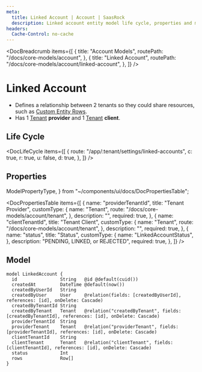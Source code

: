 ```yaml
---
meta:
  title: Linked Account | Account | SaasRock
  description: Linked account entity model life cycle, properties and model
headers:
  Cache-Control: no-cache
---
```



<DocBreadcrumb
  items={[
    {
      title: "Account Models",
      routePath: "/docs/core-models/account",
    },
    {
      title: "Linked Account",
      routePath: "/docs/core-models/account/linked-account",
    },
  ]}
/>

# Linked Account

- Defines a relationship between 2 tenants so they could share resources, such as [Custom Entity Rows](/docs/core-models/custom-entity/row).
- Has 1 [Tenant](/docs/core-models/account/tenant) **provider** and 1 [Tenant](/docs/core-models/account/tenant) **client**.

## Life Cycle


<DocLifeCycle
  items={[
    {
      route: "/app/:tenant/settings/linked-accounts",
      c: true,
      r: true,
      u: false,
      d: true,
    },
  ]}
/>

## Properties

  ModelPropertyType,
} from "~/components/ui/docs/DocPropertiesTable";

<DocPropertiesTable
  items={[
    {
      name: "providerTenantId",
      title: "Tenant Provider",
      customType: {
        name: "Tenant",
        route: "/docs/core-models/account/tenant",
      },
      description: "",
      required: true,
    },
    {
      name: "clientTenantId",
      title: "Tenant Client",
      customType: {
        name: "Tenant",
        route: "/docs/core-models/account/tenant",
      },
      description: "",
      required: true,
    },
    {
      name: "status",
      title: "Status",
      customType: {
        name: "LinkedAccountStatus",
      },
      description: "PENDING, LINKED, or REJECTED",
      required: true,
    },
  ]}
/>

## Model

```
model LinkedAccount {
  id                String   @id @default(cuid())
  createdAt         DateTime @default(now())
  createdByUserId   String
  createdByUser     User     @relation(fields: [createdByUserId], references: [id], onDelete: Cascade)
  createdByTenantId String
  createdByTenant   Tenant   @relation("createdByTenant", fields: [createdByTenantId], references: [id], onDelete: Cascade)
  providerTenantId  String
  providerTenant    Tenant   @relation("providerTenant", fields: [providerTenantId], references: [id], onDelete: Cascade)
  clientTenantId    String
  clientTenant      Tenant   @relation("clientTenant", fields: [clientTenantId], references: [id], onDelete: Cascade)
  status            Int
  rows              Row[]
}
```
